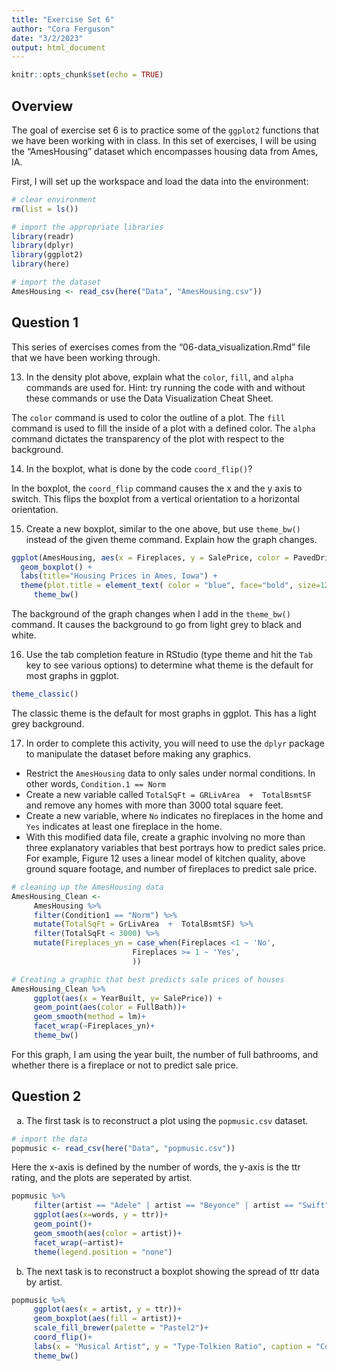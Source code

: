 ```yaml
---
title: "Exercise Set 6"
author: "Cora Ferguson"
date: "3/2/2023"
output: html_document
---
```


```r
knitr::opts_chunk$set(echo = TRUE)
```

## Overview
The goal of exercise set 6 is to practice some of the `ggplot2` functions that we have been working with in class.  In this set of exercises, I will be using the "AmesHousing" dataset which encompasses housing data from Ames, IA.

First, I will set up the workspace and load the data into the environment:
```r
# clear environment
rm(list = ls())

# import the appropriate libraries
library(readr)
library(dplyr)
library(ggplot2)
library(here)

# import the dataset
AmesHousing <- read_csv(here("Data", "AmesHousing.csv"))
```
## Question 1
This series of exercises comes from the "06-data_visualization.Rmd" file that we have been working through. 

13) In the density plot above, explain what the `color`, `fill`, and `alpha` commands are used for. Hint: try running the code with and without these commands or use the Data Visualization Cheat Sheet. 

The `color` command is used to color the outline of a plot.  The `fill` command is used to fill the inside of a plot with a defined color.  The `alpha` command dictates the transparency of the plot with respect to the background. 

14) In the boxplot, what is done by the code `coord_flip()`?

In the boxplot, the `coord_flip` command causes the x and the y axis to switch.  This flips the boxplot from a vertical orientation to a horizontal orientation. 

15) Create a new boxplot, similar to the one above, but use `theme_bw()` instead of the given theme command. Explain how the graph changes.
```r
ggplot(AmesHousing, aes(x = Fireplaces, y = SalePrice, color = PavedDrive, group = PavedDrive)) +
  geom_boxplot() +
  labs(title="Housing Prices in Ames, Iowa") +
  theme(plot.title = element_text( color = "blue", face="bold", size=12, hjust=0))+
     theme_bw()
```
The background of the graph changes when I add in the `theme_bw()` command.  It causes the background to go from light grey to black and white. 


16) Use the tab completion feature in RStudio (type theme and hit the `Tab` key to see various options) to determine what theme is the default for most graphs in ggplot.
```r
theme_classic()
```
The classic theme is the default for most graphs in ggplot. This has a light grey background. 


17) In order to complete this activity, you will need to use the `dplyr` package to manipulate the dataset before making any graphics.
* Restrict the `AmesHousing` data to only sales under normal conditions. In other words, `Condition.1 == Norm`
* Create a new variable called `TotalSqFt = GRLivArea  +  TotalBsmtSF` and remove any homes with more than 3000 total square feet.
* Create a new variable, where `No` indicates no fireplaces in the home and `Yes` indicates at least one fireplace in the home.
* With this modified data file, create a graphic involving no more than three explanatory variables that best portrays how to predict sales price. For example, Figure 12 uses a linear model of kitchen quality, above ground square footage, and number of fireplaces to predict sale price.

```r
# cleaning up the AmesHousing data
AmesHousing_Clean <-
     AmesHousing %>%
     filter(Condition1 == "Norm") %>%
     mutate(TotalSqFt = GrLivArea  +  TotalBsmtSF) %>%
     filter(TotalSqFt < 3000) %>%
     mutate(Fireplaces_yn = case_when(Fireplaces <1 ~ 'No',
                           Fireplaces >= 1 ~ 'Yes',
                           ))
```

```r
# Creating a graphic that best predicts sale prices of houses
AmesHousing_Clean %>%
     ggplot(aes(x = YearBuilt, y= SalePrice)) +
     geom_point(aes(color = FullBath))+
     geom_smooth(method = lm)+
     facet_wrap(~Fireplaces_yn)+
     theme_bw()
```
For this graph, I am using the year built, the number of full bathrooms, and whether there is a fireplace or not to predict sale price. 

## Question 2
a. The first task is to reconstruct a plot using the `popmusic.csv` dataset.

```r
# import the data
popmusic <- read_csv(here("Data", "popmusic.csv"))
```
Here the x-axis is defined by the number of words, the y-axis is the ttr rating, and the plots are seperated by artist.
```r
popmusic %>%
     filter(artist == "Adele" | artist == "Beyonce" | artist == "Swift")%>%
     ggplot(aes(x=words, y = ttr))+
     geom_point()+
     geom_smooth(aes(color = artist))+
     facet_wrap(~artist)+
     theme(legend.position = "none")
```

b. The next task is to reconstruct a boxplot showing the spread of ttr data by artist.
```r
popmusic %>%
     ggplot(aes(x = artist, y = ttr))+
     geom_boxplot(aes(fill = artist))+
     scale_fill_brewer(palette = "Pastel2")+
     coord_flip()+
     labs(x = "Musical Artist", y = "Type-Tolkien Ratio", caption = "Comparing distributions of Type-Tolkien Ratios for six popular musical artists")+
     theme_bw()
     

```




